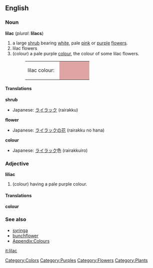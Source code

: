 {{Wikipedia}}
==English==
===Noun===
'''lilac''' (''plural'': '''lilacs''')
#a large [[shrub]] bearing [[white]], pale [[pink]] or [[purple]] [[flower]]s.
#lilac flowers
#(colour) a pale purple [[color|colour]], the colour of some lilac flowers.
#:<table><tr><td>lilac colour: &nbsp;</td><td bgcolor="#DEA5A4" width="80">&nbsp; </td></tr></table>

====Translations====
'''shrub'''
{{top}}
*Japanese: [[ライラック]] (rairakku)
{{mid}}
{{bottom}}

'''flower'''
{{top}}
*Japanese: [[ライラック]]の[[花]] (rairakku no hana)
{{mid}}
{{bottom}}

'''colour'''
{{top}}
*Japanese: [[ライラック]]色 (rairakkuiro)
{{mid}}
{{bottom}}

===Adjective===
'''liliac'''
#(colour) having a pale purple colour.

====Translations====
'''colour'''
{{top}}
{{mid}}
{{bottom}}

===See also===
*[[syringa]]
*[[bunchflower]]
*[[Wiktionary_Appendix:Colours|Appendix:Colours]]

[[Category:Colors]]
[[Category:Purples]]
[[Category:Flowers]]
[[Category:Plants]]

[[it:lilac]]